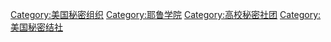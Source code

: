 [[Category:美国秘密组织|Category:美国秘密组织]]
[[Category:耶鲁学院|Category:耶鲁学院]]
[[Category:高校秘密社团|Category:高校秘密社团]]
[[Category:美国秘密结社|Category:美国秘密结社]]
